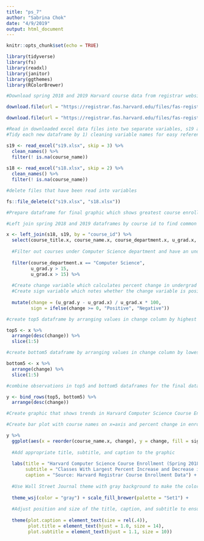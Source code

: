 ```yaml
---
title: "ps_7"
author: "Sabrina Chok"
date: "4/9/2019"
output: html_document
---
```


```r
knitr::opts_chunk$set(echo = TRUE)

library(tidyverse)
library(fs)
library(readxl)
library(janitor)
library(ggthemes)
library(RColorBrewer)
```

```r

#Download spring 2018 and 2019 Harvard course data from registrar website

download.file(url = "https://registrar.fas.harvard.edu/files/fas-registrar/files/class_enrollment_summary_by_term_3.22.19.xlsx", destfile = "s19.xlsx", mode = "wb")

download.file(url = "https://registrar.fas.harvard.edu/files/fas-registrar/files/class_enrollment_summary_by_term_03.06.18.xlsx", destfile = "s18.xlsx", mode = "wb")

#Read in downloaded excel data files into two separate variables, s19 and s18. 
#Tidy each new dataframe by 1) cleaning variable names for easy reference, 2) skipping unnecessary rows, and 3) filtering out observations without course name data.

s19 <- read_excel("s19.xlsx", skip = 3) %>% 
  clean_names() %>% 
  filter(! is.na(course_name))
    
s18 <- read_excel("s18.xlsx", skip = 2) %>% 
  clean_names() %>% 
  filter(! is.na(course_name))

#delete files that have been read into variables  

fs::file_delete(c("s19.xlsx", "s18.xlsx"))
```

```r
#Prepare dataframe for final graphic which shows greatest course enrollment percent increases and decreases in the Computer Science department.

#Left join spring 2018 and 2019 dataframes by course id to find common classes taught in both semesters. Select columns for course title, name, department, and number of undergrads in 2018 and 2019.

x <- left_join(s18, s19, by = "course_id") %>% 
  select(course_title.x, course_name.x, course_department.x, u_grad.x, u_grad.y) %>% 
  
  #Filter out courses under Computer Science department and have an undergraduate course enrollment of over 15. This is to filter out seminar styled classes as percent changes for small classes are usually quite large.
  
  filter(course_department.x == "Computer Science",
         u_grad.y > 15, 
         u_grad.x > 15) %>% 
  
  #Create change variable which calculates percent change in undergrad enrollment from 2018 to 2019.
  #Create sign variable which notes whether the change variable is positive or negative. This will be useful for using color to differentiate between the values in the final graphic
  
  mutate(change = (u_grad.y - u_grad.x) / u_grad.x * 100, 
         sign = ifelse(change >= 0, "Positive", "Negative"))

#create top5 dataframe by arranging values in change column by highest to lowest and pulling the first five observations 

top5 <- x %>% 
  arrange(desc(change)) %>% 
  slice(1:5)

#create bottom5 dataframe by arranging values in change column by lowest to highest and pulling the first five observations 

bottom5 <- x %>% 
  arrange(change) %>% 
  slice(1:5)

#combine observations in top5 and bottom5 dataframes for the final dataframe for the graphic

y <- bind_rows(top5, bottom5) %>% 
  arrange(desc(change))

```

```r

#Create graphic that shows trends in Harvard Computer Science Course Enrollment in Spring 2018 to 2019

#Create bar plot with course names on x=axis and percent change in enrollment on y-axis and flipped the axes to make course names more legible. Hide legend because graphic looks more convoluted with it. 

y %>% 
  ggplot(aes(x = reorder(course_name.x, change), y = change, fill = sign)) + geom_col(show.legend = FALSE) + coord_flip() + 
  
  #Add appropriate title, subtitle, and caption to the graphic
  
  labs(title = "Harvard Computer Science Course Enrollment (Spring 2018-19)",
       subtitle = "Classes With Largest Percent Increase and Decrease in Undergraduate Enrollment",
       caption = "Source: Harvard Registrar Course Enrollment Data") +
  
  #Use Wall Street Journal theme with gray background to make the colors of the bars more vibrant
  
  theme_wsj(color = "gray") + scale_fill_brewer(palette = "Set1") +
  
  #Adjust position and size of the title, caption, and subtitle to ensure text fits in the graphic and looks visually appealing
  
  theme(plot.caption = element_text(size = rel(.4)),
        plot.title = element_text(hjust = 1.0, size = 14),
        plot.subtitle = element_text(hjust = 1.1, size = 10)) 
  
```


